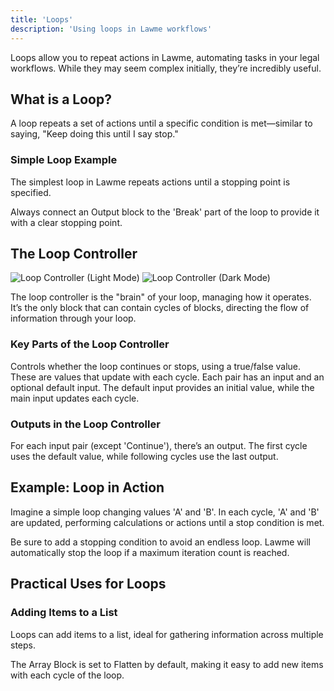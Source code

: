 ```yaml
---
title: 'Loops'
description: 'Using loops in Lawme workflows'
---
```


<Callout type="info">
  Loops allow you to repeat actions in Lawme, automating tasks in your legal workflows. While they may seem complex initially, they’re incredibly useful.
</Callout>

## What is a Loop?

A loop repeats a set of actions until a specific condition is met—similar to saying, "Keep doing this until I say stop."

### Simple Loop Example

The simplest loop in Lawme repeats actions until a stopping point is specified.

<Tip>
  Always connect an Output block to the 'Break' part of the loop to provide it with a clear stopping point.
</Tip>

## The Loop Controller

<Frame className="block dark:hidden"> 
  <img src="../assets/loop_controller_light.png" alt="Loop Controller (Light Mode)" />
</Frame>
<Frame className="hidden dark:block">
  <img src="../assets/loop_controller_dark.png" alt="Loop Controller (Dark Mode)" />
</Frame>

The loop controller is the "brain" of your loop, managing how it operates. It’s the only block that can contain cycles of blocks, directing the flow of information through your loop.

### Key Parts of the Loop Controller

<CardGroup cols={2}>
  <Card title="Continue" icon="play">
    Controls whether the loop continues or stops, using a true/false value.
  </Card>
  <Card title="Input Pairs" icon="arrows-rotate">
    These are values that update with each cycle. Each pair has an input and an optional default input.
  </Card>
</CardGroup>

<Callout type="info">
  The default input provides an initial value, while the main input updates each cycle.
</Callout>

### Outputs in the Loop Controller

For each input pair (except 'Continue'), there’s an output. The first cycle uses the default value, while following cycles use the last output.

## Example: Loop in Action

Imagine a simple loop changing values 'A' and 'B'. In each cycle, 'A' and 'B' are updated, performing calculations or actions until a stop condition is met.

<Warning>
  Be sure to add a stopping condition to avoid an endless loop. Lawme will automatically stop the loop if a maximum iteration count is reached.
</Warning>

## Practical Uses for Loops

### Adding Items to a List

Loops can add items to a list, ideal for gathering information across multiple steps.

<Callout type="info">
  The Array Block is set to Flatten by default, making it easy to add new items with each cycle of the loop.
</Callout>

